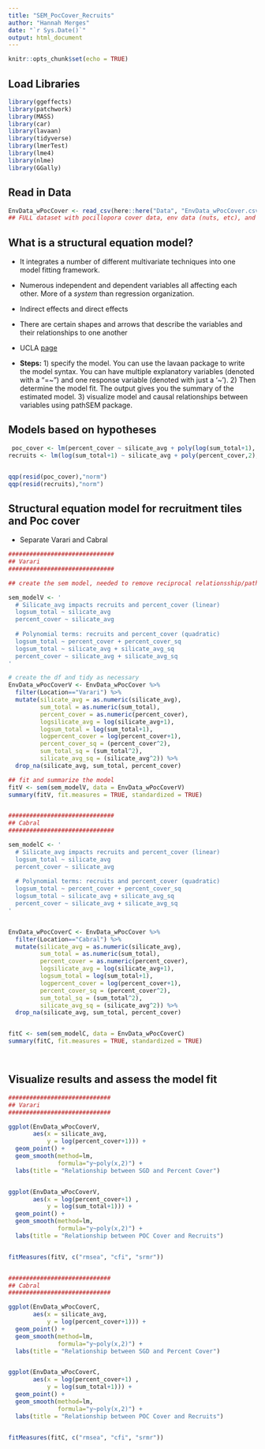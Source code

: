 ```yaml
---
title: "SEM_PocCover_Recruits"
author: "Hannah Merges"
date: "`r Sys.Date()`"
output: html_document
---
```


```r
knitr::opts_chunk$set(echo = TRUE)
```

## Load Libraries 
```r
library(ggeffects)
library(patchwork)
library(MASS)
library(car)
library(lavaan)
library(tidyverse)
library(lmerTest)
library(lme4)
library(nlme)
library(GGally)
```

## Read in Data 
```r
EnvData_wPocCover <- read_csv(here::here("Data", "EnvData_wPocCover.csv"))
## FULL dataset with pocillopora cover data, env data (nuts, etc), and recruitment counts 

```


## What is a structural equation model? 
-  It integrates a number of different multivariate techniques into one model fitting framework. 
-  Numerous independent and dependent variables all affecting each other. More of a _system_ than regression organization. 
-  Indirect effects and direct effects 
-  There are certain shapes and arrows that describe the variables and their relationships to one another 
-  UCLA [page](https://stats.oarc.ucla.edu/r/seminars/rsem/)

-  **Steps:** 1) specify the model. You can use the lavaan package to write the model syntax. You can have multiple explanatory variables (denoted with a "=~") and one response variable (denoted with just a '~'). 2) Then determine the model fit. The output gives you the summary of the estimated model. 3) visualize model and causal relationships between variables using pathSEM package. 


## Models based on hypotheses
```r

 poc_cover <- lm(percent_cover ~ silicate_avg + poly(log(sum_total+1), 2), data=EnvData_wPocCover)
recruits <- lm(log(sum_total+1) ~ silicate_avg + poly(percent_cover,2), data=EnvData_wPocCover)


qqp(resid(poc_cover),"norm") 
qqp(resid(recruits),"norm")
```


## Structural equation model for recruitment tiles and Poc cover 
- Separate Varari and Cabral  

```r
##############################
## Varari 
##############################

## create the sem model, needed to remove reciprocal relationsship/path of sumtotal ~ percentcover because it was breaking the information matrix in lavaaan 

sem_modelV <- '
  # Silicate_avg impacts recruits and percent_cover (linear)
  logsum_total ~ silicate_avg
  percent_cover ~ silicate_avg
  
  # Polynomial terms: recruits and percent_cover (quadratic)
  logsum_total ~ percent_cover + percent_cover_sq
  logsum_total ~ silicate_avg + silicate_avg_sq
  percent_cover ~ silicate_avg + silicate_avg_sq
'

# create the df and tidy as necessary 
EnvData_wPocCoverV <- EnvData_wPocCover %>%
  filter(Location=="Varari") %>% 
  mutate(silicate_avg = as.numeric(silicate_avg),
         sum_total = as.numeric(sum_total),
         percent_cover = as.numeric(percent_cover), 
         logsilicate_avg = log(silicate_avg+1),
         logsum_total = log(sum_total+1),
         logpercent_cover = log(percent_cover+1), 
         percent_cover_sq = (percent_cover^2),
         sum_total_sq = (sum_total^2), 
         silicate_avg_sq = (silicate_avg^2)) %>%
  drop_na(silicate_avg, sum_total, percent_cover)

## fit and summarize the model 
fitV <- sem(sem_modelV, data = EnvData_wPocCoverV)
summary(fitV, fit.measures = TRUE, standardized = TRUE)


##############################
## Cabral 
##############################

sem_modelC <- '
  # Silicate_avg impacts recruits and percent_cover (linear)
  logsum_total ~ silicate_avg
  percent_cover ~ silicate_avg
  
  # Polynomial terms: recruits and percent_cover (quadratic)
  logsum_total ~ percent_cover + percent_cover_sq
  logsum_total ~ silicate_avg + silicate_avg_sq
  percent_cover ~ silicate_avg + silicate_avg_sq
'


EnvData_wPocCoverC <- EnvData_wPocCover %>%
  filter(Location=="Cabral") %>% 
  mutate(silicate_avg = as.numeric(silicate_avg),
         sum_total = as.numeric(sum_total),
         percent_cover = as.numeric(percent_cover), 
         logsilicate_avg = log(silicate_avg+1),
         logsum_total = log(sum_total+1),
         logpercent_cover = log(percent_cover+1), 
         percent_cover_sq = (percent_cover^2),
         sum_total_sq = (sum_total^2), 
         silicate_avg_sq = (silicate_avg^2)) %>%
  drop_na(silicate_avg, sum_total, percent_cover)


fitC <- sem(sem_modelC, data = EnvData_wPocCoverC)
summary(fitC, fit.measures = TRUE, standardized = TRUE)




```

## Visualize results and assess the model fit 

```r

#############################
## Varari 
#############################

ggplot(EnvData_wPocCoverV, 
       aes(x = silicate_avg, 
           y = log(percent_cover+1))) +
  geom_point() +
  geom_smooth(method=lm, 
              formula="y~poly(x,2)") +
  labs(title = "Relationship between SGD and Percent Cover")


ggplot(EnvData_wPocCoverV, 
       aes(x = log(percent_cover+1) , 
           y = log(sum_total+1))) +
  geom_point() +
  geom_smooth(method=lm, 
              formula="y~poly(x,2)") +
  labs(title = "Relationship between POC Cover and Recruits")


fitMeasures(fitV, c("rmsea", "cfi", "srmr"))


#############################
## Cabral 
#############################

ggplot(EnvData_wPocCoverC, 
       aes(x = silicate_avg, 
           y = log(percent_cover+1))) +
  geom_point() +
  geom_smooth(method=lm, 
              formula="y~poly(x,2)") +
  labs(title = "Relationship between SGD and Percent Cover")


ggplot(EnvData_wPocCoverC, 
       aes(x = log(percent_cover+1) , 
           y = log(sum_total+1))) +
  geom_point() +
  geom_smooth(method=lm, 
              formula="y~poly(x,2)") +
  labs(title = "Relationship between POC Cover and Recruits")


fitMeasures(fitC, c("rmsea", "cfi", "srmr"))



```




